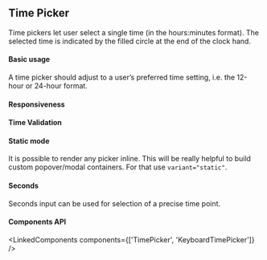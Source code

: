 

<PageMeta component="Timepicker" />

## Time Picker

Time pickers let user select a single time (in the hours:minutes format).
The selected time is indicated by the filled circle at the end of the clock hand.

<Ad />

#### Basic usage

A time picker should adjust to a user’s preferred time setting, i.e. the 12-hour or 24-hour format.

<Example source={BasicTimePicker} />

#### Responsiveness

<Example source={InlineTimePicker} />

#### Time Validation

<Example source={TimeValidation} />

#### Static mode

It is possible to render any picker inline. This will be really helpful to build custom popover/modal containers.
For that use `variant="static"`.

<Hidden smDown>
  <Example paddingBottom source={StaticTimePicker} />
</Hidden>

#### Seconds

Seconds input can be used for selection of a precise time point.

<Example source={SecondsTimePicker} />

#### Components API

<LinkedComponents components={['TimePicker', 'KeyboardTimePicker']} />

